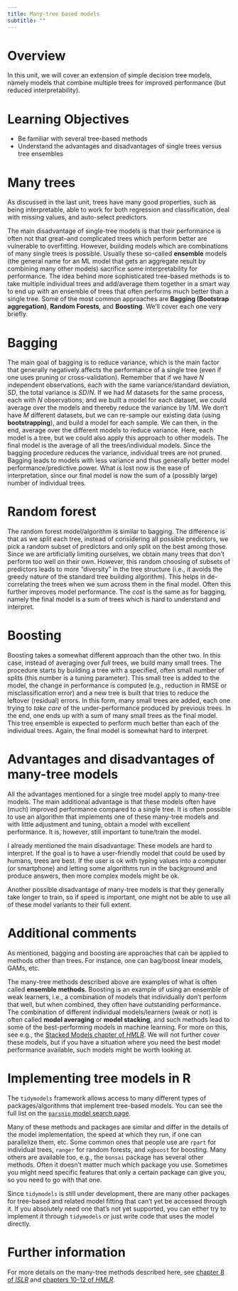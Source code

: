 ```yaml
---
title: Many-tree based models 
subtitle: ""
---
```


# Overview

In this unit, we will cover an extension of simple decision tree models, namely models that combine multiple trees for improved performance (but reduced interpretability).

# Learning Objectives

-   Be familiar with several tree-based methods
-   Understand the advantages and disadvantages of single trees versus tree ensembles

# Many trees

As discussed in the last unit, trees have many good properties, such as being interpretable, able to work for both regression and classification, deal with missing values, and auto-select predictors.

The main disadvantage of single-tree models is that their performance is often not that great--and complicated trees which perform better are vulnerable to overfitting. However, building models which are combinations of many single trees is possible. Usually these so-called **ensemble** models (the general name for an ML model that gets an aggregate result by combining many other models) sacrifice some interpretability for performance. The idea behind more sophisticated tree-based methods is to take multiple individual trees and add/average them together in a smart way to end up with an ensemble of trees that often performs much better than a single tree. Some of the most common approaches are **Bagging (Bootstrap aggregation)**, **Random Forests**, and **Boosting**. We'll cover each one very briefly.

# Bagging

The main goal of bagging is to reduce variance, which is the main factor that generally negatively affects the performance of a single tree (even if one uses pruning or cross-validation). Remember that if we have *N* independent observations, each with the same variance/standard deviation, *SD*, the total variance is *SD*/*N*. If we had *M* datasets for the same process, each with *N* observations, and we built a model for each dataset, we could average over the models and thereby reduce the variance by 1/M. We don't have *M* different datasets, but we can re-sample our existing data (using **bootstrapping**), and build a model for each sample. We can then, in the end, average over the different models to reduce variance. Here, each model is a tree, but we could also apply this approach to other models. The final model is the average of all the trees/individual models. Since the bagging procedure reduces the variance, individual trees are not pruned. Bagging leads to models with less variance and thus generally better model performance/predictive power. What is lost now is the ease of interpretation, since our final model is now the sum of a (possibly large) number of individual trees.

# Random forest

The random forest model/algorithm is similar to bagging. The difference is that as we split each tree, instead of considering all possible predictors, we pick a random subset of predictors and only split on the best among those. Since we are artificially limiting ourselves, we obtain many trees that don't perform too well on their own. However, this random choosing of subsets of predictors leads to more "diversity" in the tree structure (i.e., it avoids the greedy nature of the standard tree building algorithm). This helps in de-correlating the trees when we sum across them in the final model. Often this further improves model performance. The *cost* is the same as for bagging, namely the final model is a sum of trees which is hard to understand and interpret.

# Boosting

Boosting takes a somewhat different approach than the other two. In this case, instead of averaging over *full* trees, we build many small trees. The procedure starts by building a tree with a specified, often small number of splits (this number is a tuning parameter). This small tree is added to the model, the change in performance is computed (e.g., reduction in RMSE or misclassification error) and a new tree is built that tries to reduce the leftover (residual) errors. In this form, many small trees are added, each one trying to *take care* of the under-performance produced by previous trees. In the end, one ends up with a sum of many small trees as the final model. This tree ensemble is expected to perform much better than each of the individual trees. Again, the final model is somewhat hard to interpret.

# Advantages and disadvantages of many-tree models

All the advantages mentioned for a single tree model apply to many-tree models. The main additional advantage is that these models often have (much) improved performance compared to a single tree. It is often possible to use an algorithm that implements one of these many-tree models and with little adjustment and tuning, obtain a model with excellent performance. It is, however, still important to tune/train the model.

I already mentioned the main disadvantage: These models are hard to interpret. If the goal is to have a user-friendly model that could be used by humans, trees are best. If the user is ok with typing values into a computer (or smartphone) and letting some algorithms run in the background and produce answers, then more complex models might be ok.

Another possible disadvantage of many-tree models is that they generally take longer to train, so if speed is important, one might not be able to use all of these model variants to their full extent.

# Additional comments

As mentioned, bagging and boosting are approaches that can be applied to methods other than trees. For instance, one can bag/boost linear models, GAMs, etc.

The many-tree methods described above are examples of what is often called **ensemble methods.** Boosting is an example of using an ensemble of weak learners, i.e., a combination of models that individually don't perform that well, but when combined, they often have outstanding performance. The combination of different individual models/learners (weak or not) is often called **model averaging** or **model stacking**, and such methods lead to some of the best-performing models in machine learning. For more on this, see e.g., the [Stacked Models chapter of *HMLR*](https://bradleyboehmke.github.io/HOML/stacking.html). We will not further cover these models, but if you have a situation where you need the best model performance available, such models might be worth looking at.

# Implementing tree models in R

The `tidymodels` framework allows access to many different types of packages/algorithms that implement tree-based models. You can see the full list on the [`parsnip` model search page](https://www.tidymodels.org/find/parsnip/).

Many of these methods and packages are similar and differ in the details of the model implementation, the speed at which they run, if one can parallelize them, etc. Some common ones that people use are `rpart` for individual trees, `ranger` for random forests, and `xgboost` for boosting. Many others are available too, e.g., the `bonsai` package has several other methods. Often it doesn't matter much which package you use. Sometimes you might need specific features that only a certain package can give you, so you need to go with that one.

Since `tidymodels` is still under development, there are many other packages for tree-based and related model fitting that can't yet be accessed through it. If you absolutely need one that's not yet supported, you can either try to implement it through `tidymodels` or just write code that uses the model directly.

# Further information

For more details on the many-tree methods described here, see [chapter 8 of *ISLR*](https://statlearning.com/) and [chapters 10-12 of *HMLR*](https://bradleyboehmke.github.io/HOML/DT.html).
